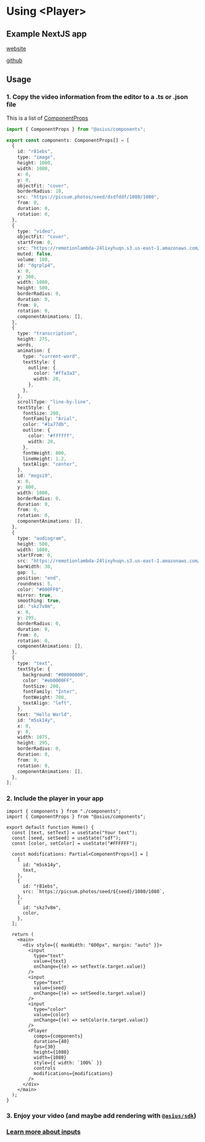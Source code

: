 # Using &lt;Player&gt;



## Example NextJS app

[website](https://asius-example.vercel.app/)

[github](https://github.com/karelnagel/asius-example)

## Usage

### 1. Copy the video information from the editor to a .ts or .json file

This is a list of [ComponentProps](/docs/componentProps)

```ts copy filename="components.ts"
import { ComponentProps } from "@asius/components";

export const components: ComponentProps[] = [
  {
    id: "r81ebs",
    type: "image",
    height: 1080,
    width: 1080,
    x: 0,
    y: 0,
    objectFit: "cover",
    borderRadius: 10,
    src: "https://picsum.photos/seed/dsdfddf/1080/1080",
    from: 0,
    duration: 0,
    rotation: 0,
  },
  {
    type: "video",
    objectFit: "cover",
    startFrom: 0,
    src: "https://remotionlambda-24lixyhuqn.s3.us-east-1.amazonaws.com/video.mp4",
    muted: false,
    volume: 100,
    id: "dgrplp4",
    x: 0,
    y: 300,
    width: 1080,
    height: 500,
    borderRadius: 0,
    duration: 0,
    from: 0,
    rotation: 0,
    componentAnimations: [],
  },
  {
    type: "transcription",
    height: 275,
    words,
    animation: {
      type: "current-word",
      textStyle: {
        outline: {
          color: "#ffa3a3",
          width: 20,
        },
      },
    },
    scrollType: "line-by-line",
    textStyle: {
      fontSize: 200,
      fontFamily: "Arial",
      color: "#1a77db",
      outline: {
        color: "#ffffff",
        width: 20,
      },
      fontWeight: 800,
      lineHeight: 1.2,
      textAlign: "center",
    },
    id: "mxgsi9",
    x: 0,
    y: 800,
    width: 1080,
    borderRadius: 0,
    duration: 0,
    from: 0,
    rotation: 0,
    componentAnimations: [],
  },
  {
    type: "audiogram",
    height: 500,
    width: 1080,
    startFrom: 0,
    src: "https://remotionlambda-24lixyhuqn.s3.us-east-1.amazonaws.com/video.mp4",
    barWidth: 30,
    gap: 1,
    position: "end",
    roundness: 5,
    color: "#000FF0",
    mirror: true,
    smoothing: true,
    id: "skz7v8m",
    x: 0,
    y: 295,
    borderRadius: 0,
    duration: 0,
    from: 0,
    rotation: 0,
    componentAnimations: [],
  },
  {
    type: "text",
    textStyle: {
      background: "#00000000",
      color: "#eb0000FF",
      fontSize: 200,
      fontFamily: "Inter",
      fontWeight: 700,
      textAlign: "left",
    },
    text: "Hello World",
    id: "m5sk14y",
    x: 0,
    y: 0,
    width: 1075,
    height: 295,
    borderRadius: 0,
    duration: 0,
    from: 0,
    rotation: 0,
    componentAnimations: [],
  },
];
```

### 2. Include the player in your app

```tsx copy filename="index.tsx"
import { components } from "./components";
import { ComponentProps } from "@asius/components";

export default function Home() {
  const [text, setText] = useState("Your text");
  const [seed, setSeed] = useState("sdf");
  const [color, setColor] = useState("#FFFFFF");

  const modifications: Partial<ComponentProps>[] = [
    {
      id: "m5sk14y",
      text,
    },
    {
      id: "r81ebs",
      src: `https://picsum.photos/seed/${seed}/1080/1080`,
    },
    {
      id: "skz7v8m",
      color,
    },
  ];

  return (
    <main>
      <div style={{ maxWidth: "600px", margin: "auto" }}>
        <input
          type="text"
          value={text}
          onChange={(e) => setText(e.target.value)}
        />
        <input
          type="text"
          value={seed}
          onChange={(e) => setSeed(e.target.value)}
        />
        <input
          type="color"
          value={color}
          onChange={(e) => setColor(e.target.value)}
        />
        <Player
          comps={components}
          duration={40}
          fps={30}
          height={1080}
          width={1080}
          style={{ width: `100%` }}
          controls
          modifications={modifications}
        />
      </div>
    </main>
  );
}
```

### 3. Enjoy your video (and maybe add rendering with [`@asius/sdk`](/docs/sdk))


<PlayerExample />

### [Learn more about inputs](/docs/player/player)
